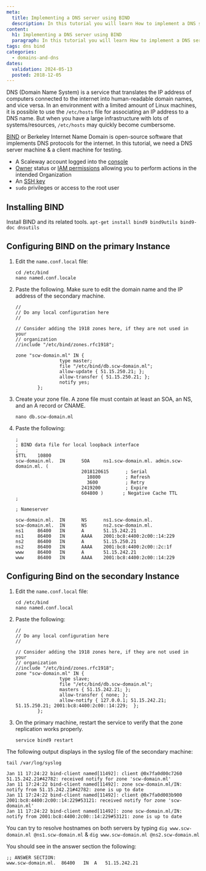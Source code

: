 ```yaml
---
meta:
  title: Implementing a DNS server using BIND
  description: In this tutorial you will learn How to implement a DNS server using BIND.
content:
  h1: Implementing a DNS server using BIND
  paragraph: In this tutorial you will learn How to implement a DNS server using BIND.
tags: dns bind
categories:
  - domains-and-dns
dates:
  validation: 2024-05-13
  posted: 2018-12-05
---
```


DNS (Domain Name System) is a service that translates the IP address of computers connected to the internet into human-readable domain names, and vice versa. In an environment with a limited amount of Linux machines, it is possible to use the `/etc/hosts` file for associating an IP address to a DNS name. But when you have a large infrastructure with lots of systems/resources, `/etc/hosts` may quickly become cumbersome.

[BIND](https://www.isc.org/bind/) or Berkeley Internet Name Domain is open-source software that implements DNS protocols for the internet. In this tutorial, we need a DNS server machine & a client machine for testing.

<Macro id="requirements" />

- A Scaleway account logged into the [console](https://console.scaleway.com/)
- [Owner](/identity-and-access-management/iam/concepts/#owner) status or [IAM permissions](/identity-and-access-management/iam/concepts/#permission) allowing you to perform actions in the intended Organization
- An [SSH key](/identity-and-access-management/organizations-and-projects/how-to/create-ssh-key/)
- `sudo` privileges or access to the root user

## Installing BIND

Install BIND and its related tools.
    ```
    apt-get install bind9 bind9utils bind9-doc dnsutils
    ```

## Configuring BIND on the primary Instance

1. Edit the `name.conf.local` file:
    ```
    cd /etc/bind
    nano named.conf.locale
    ```
2. Paste the following. Make sure to edit the domain name and the IP address of the secondary machine.
    ```
    //
    // Do any local configuration here
    //

    // Consider adding the 1918 zones here, if they are not used in your
    // organization
    //include "/etc/bind/zones.rfc1918";

    zone "scw-domain.ml" IN {
                    type master;
                    file "/etc/bind/db.scw-domain.ml";
                    allow-update { 51.15.250.21; };
                    allow-transfer { 51.15.250.21; };
                    notify yes;
            };
    ```
3. Create your zone file. A zone file must contain at least an SOA, an NS, and an A record or CNAME.
    ```
    nano db.scw-domain.ml
    ```
4. Paste the following:
    ```
    ;
    ; BIND data file for local loopback interface
    ;
    $TTL    10800
    scw-domain.ml.  IN      SOA     ns1.scw-domain.ml. admin.scw-domain.ml. (
                            2018120615      ; Serial
                              10800         ; Refresh
                              3600          ; Retry
                            2419200         ; Expire
                            604800 )       ; Negative Cache TTL
    ;

    ; Nameserver

    scw-domain.ml.  IN      NS      ns1.scw-domain.ml.
    scw-domain.ml.  IN      NS      ns2.scw-domain.ml.
    ns1     86400   IN      A       51.15.242.21
    ns1     86400   IN      AAAA    2001:bc8:4400:2c00::14:229
    ns2     86400   IN      A       51.15.250.21
    ns2     86400   IN      AAAA    2001:bc8:4400:2c00::2c:1f
    www     86400   IN      A       51.15.242.21
    www     86400   IN      AAAA    2001:bc8:4400:2c00::14:229
    ```

## Configuring Bind on the secondary Instance

1. Edit the `name.conf.local` file:
    ```
    cd /etc/bind
    nano named.conf.local
    ```
2. Paste the following:
    ```
    //
    // Do any local configuration here
    //

    // Consider adding the 1918 zones here, if they are not used in your
    // organization
    //include "/etc/bind/zones.rfc1918";
    zone "scw-domain.ml" IN {
                    type slave;
                    file "/etc/bind/db.scw-domain.ml";
                    masters { 51.15.242.21; };
                    allow-transfer { none; };
                    allow-notify { 127.0.0.1; 51.15.242.21; 51.15.250.21; 2001:bc8:4400:2c00::14:229;  };
            };
    ```
3. On the primary machine, restart the service to verify that the zone replication works properly.
    ```
    service bind9 restart
    ```

The following output displays in the syslog file of the secondary machine:

```
tail /var/log/syslog

Jan 11 17:24:22 bind-client named[11492]: client @0x7fa0d00c7260 51.15.242.21#42782: received notify for zone 'scw-domain.ml'
Jan 11 17:24:22 bind-client named[11492]: zone scw-domain.ml/IN: notify from 51.15.242.21#42782: zone is up to date
Jan 11 17:24:22 bind-client named[11492]: client @0x7fa0d003b900 2001:bc8:4400:2c00::14:229#53121: received notify for zone 'scw-domain.ml'
Jan 11 17:24:22 bind-client named[11492]: zone scw-domain.ml/IN: notify from 2001:bc8:4400:2c00::14:229#53121: zone is up to date
```

You can try to resolve hostnames on both servers by typing `dig www.scw-domain.ml @ns1.scw-domain.ml` & `dig www.scw-domain.ml @ns2.scw-domain.ml`

You should see in the answer section the following:
```
;; ANSWER SECTION:
www.scw-domain.ml.	86400	IN	A	51.15.242.21
```
